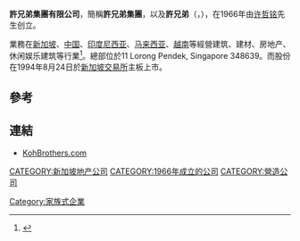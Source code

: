 '''許兄弟集團有限公司'''，簡稱'''許兄弟集團'''，以及'''許兄弟'''（'''{{lang-en|Koh Brothers Group Limited}}'''，{{sgx|K75}}），在1966年由[[许哲铭|许哲铭]]先生创立。

業務在[[新加坡|新加坡]]、[[中国|中国]]、[[印度尼西亚|印度尼西亚]]、[[马来西亚|马来西亚]]、[[越南|越南]]等經營建筑、建材、房地产、休闲娱乐建筑等行業<ref>{{Cite web |url=http://www.kohbrothers.com/ch/about-us |title=許兄弟集團有限公司簡介 |access-date=2012-09-16 |archive-date=2020-02-10 |archive-url=https://web.archive.org/web/20200210000342/http://www.kohbrothers.com/ch/about-us |dead-url=no }}</ref>。總部位於11 Lorong Pendek, Singapore 348639。而股份在1994年8月24日於[[新加坡交易所|新加坡交易所]]主板上市。

==參考==
{{reflist}}

==連結==
*[http://www.kohbrothers.com KohBrothers.com] {{Wayback|url=http://www.kohbrothers.com/ |date=20210412052052 }}

[[CATEGORY:新加坡地产公司|CATEGORY:新加坡地产公司]]
[[CATEGORY:1966年成立的公司|CATEGORY:1966年成立的公司]]
[[Category:家族式企業|Category:家族式企業]]
[[CATEGORY:營造公司|CATEGORY:營造公司]]